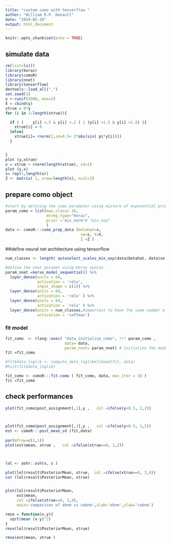 ```yaml
---
title: "custom como with tensorflow "
author: "William R.P. Denault"
date: "2024-02-29"
output: html_document
---
```


```r
knitr::opts_chunk$set(echo = TRUE)
```

##  simulate data

```r
rm(list=ls())
library(keras)
library(comoR)
library(nnet)
library(tensorflow)
devtools::load_all(".")
set.seed(1)
y <-runif(2000, max=2)
X = cbind(y)
xtrue = 0*y
for (i in 1:length(xtrue)){

  if ( (    y[i] <.5 & y[i] >.2 ) | (y[i] >1.5 & y[i] <1.8) ){
    xtrue[i] = 0
  }else{
    xtrue[i]= rnorm(1,sd=0.5+ 2*abs(sin( pi*y[i])))
  }


}
plot (y,xtrue)
x = xtrue + rnorm(length(xtrue), sd=1)
plot (y,x)
s= rep(1,length(x))
Z <- matrix( 1, nrow=length(x), ncol=1)


```

## prepare como object

```r
#start by defining the como parameter using mixture of exponential priors and a neural net regressor
param_como = list(max_class= 10,
                  mnreg_type="keras",
                  prior ='mix_norm'# "mix_exp"
                  )
data <- comoR:::como_prep_data (betahat=x,
                                 se=s, X=X,
                                 Z =Z )
```



##define neural net architecture using tensorflow


```r
num_classes <- length( autoselect_scales_mix_exp(data$betahat, data$se,10))

#define the nnet paramet using Keras syntax
param_nnet =keras_model_sequential() %>%
  layer_dense(units = 64,
              activation = 'relu',
              input_shape = c(1)) %>%
  layer_dense(units = 64,
              activation = 'relu' ) %>%
  layer_dense(units = 64,
              activation = 'relu' ) %>%
  layer_dense(units = num_classes,#important to have the same number of units as the number of classes
              activation = 'softmax')
```

### fit model

```r
fit_como  <- rlang::exec( "data_initialize_como", !!! param_como ,
                          data= data,
                          param_nnet= param_nnet) # initialize the model from the data
fit =fit_como

#fit$data_loglik <- compute_data_loglikelihood(fit, data)
#hist(fit$data_loglik)

fit_como <- comoR:::fit.como ( fit_como, data, max_iter = 10 )
fit =fit_como


```

## check performances


```r

plot(fit_como$post_assignment[,1],y ,   col =ifelse(y<0.5, 1,2))



plot(fit_como$post_assignment[,3],y ,   col =ifelse(y<0.5, 1,2))
est <- comoR:::post_mean_sd (fit,data)
 
par(mfrow=c(1,1))
plot(est$mean, xtrue ,   col =ifelse(xtrue==0, 1,2))



lol <- ashr::ash(x, s )

plot(lol$result$PosteriorMean, xtrue,  col =ifelse(xtrue==0, 3,4))
cor (lol$result$PosteriorMean, xtrue)


plot(lol$result$PosteriorMean,
     est$mean,  
     col =ifelse(xtrue==0, 3,4),
     main='comparison of ebnm vs cebnm',xlab='ebnm',ylab='cebnm')

rmse = function(x,y){
  sqrt(mean (x-y)^2)
}
rmse(lol$result$PosteriorMean, xtrue)

rmse(est$mean, xtrue )

```

